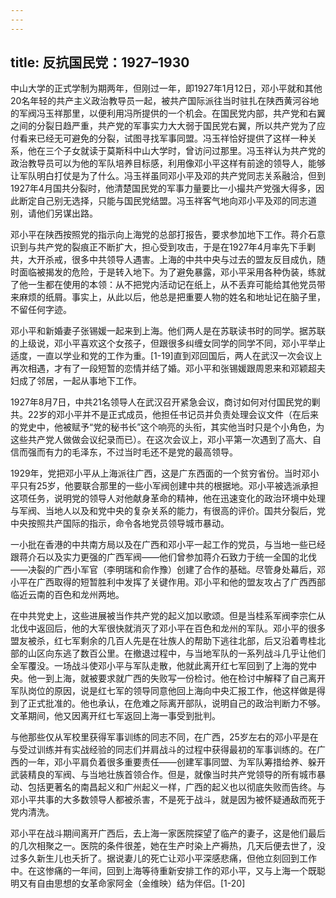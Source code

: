 ```yaml
---
---
---
```

title: 反抗国民党：1927–1930
---



中山大学的正式学制为期两年，但刚过一年，即1927年1月12日，邓小平就和其他20名年轻的共产主义政治教导员一起，被共产国际派往当时驻扎在陕西黄河谷地的军阀冯玉祥那里，以便利用冯所提供的一个机会。在国民党内部，共产党和右翼之间的分裂日趋严重，共产党的军事实力大大弱于国民党右翼，所以共产党为了应付看来已经无可避免的分裂，试图寻找军事同盟。冯玉祥恰好提供了这样一种关系，他在三个子女就读于莫斯科中山大学时，曾访问过那里。冯玉祥认为共产党的政治教导员可以为他的军队培养目标感，利用像邓小平这样有前途的领导人，能够让军队明白打仗是为了什么。冯玉祥虽同邓小平及邓的共产党同志关系融洽，但到1927年4月国共分裂时，他清楚国民党的军事力量要比一小撮共产党强大得多，因此断定自己别无选择，只能与国民党结盟。冯玉祥客气地向邓小平及邓的同志道别，请他们另谋出路。

邓小平在陕西按照党的指示向上海党的总部打报告，要求参加地下工作。蒋介石意识到与共产党的裂痕正不断扩大，担心受到攻击，于是在1927年4月率先下手剿共，大开杀戒，很多中共领导人遇害。上海的中共中央与过去的盟友反目成仇，随时面临被揭发的危险，于是转入地下。为了避免暴露，邓小平采用各种伪装，练就了他一生都在使用的本领：从不把党内活动记在纸上，从不丢弃可能给其他党员带来麻烦的纸屑。事实上，从此以后，他总是把重要人物的姓名和地址记在脑子里，不留任何字迹。

邓小平和新婚妻子张锡媛一起来到上海。他们两人是在苏联读书时的同学。据苏联的上级说，邓小平喜欢这个女孩子，但跟很多纠缠女同学的同学不同，邓小平举止适度，一直以学业和党的工作为重。[1-19]直到邓回国后，两人在武汉一次会议上再次相遇，才有了一段短暂的恋情并结了婚。邓小平和张锡媛跟周恩来和邓颖超夫妇成了邻居，一起从事地下工作。

1927年8月7日，中共21名领导人在武汉召开紧急会议，商讨如何对付国民党的剿共。22岁的邓小平并不是正式成员，他担任书记员并负责处理会议文件（在后来的党史中，他被赋予“党的秘书长”这个响亮的头衔，其实他当时只是个小角色，为这些共产党人做做会议纪录而已）。在这次会议上，邓小平第一次遇到了高大、自信而强而有力的毛泽东，不过当时毛还不是党的最高领导。

1929年，党把邓小平从上海派往广西，这是广东西面的一个贫穷省份。当时邓小平只有25岁，他要联合那里的一些小军阀创建中共的根据地。邓小平被选派承担这项任务，说明党的领导人对他献身革命的精神，他在迅速变化的政治环境中处理与军阀、当地人以及和党中央的复杂关系的能力，有很高的评价。国共分裂后，党中央按照共产国际的指示，命令各地党员领导城市暴动。

一小批在香港的中共南方局以及在广西和邓小平一起工作的党员，与当地一些已经跟蒋介石以及实力更强的广西军阀——他们曾参加蒋介石致力于统一全国的北伐——决裂的广西小军官（李明瑞和俞作豫）创建了合作的基础。尽管身处幕后，邓小平在广西取得的短暂胜利中发挥了关键作用。邓小平和他的盟友攻占了广西西部临近云南的百色和龙州两地。

在中共党史上，这些进展被当作共产党的起义加以歌颂。但是当桂系军阀李宗仁从北伐中返回后，他的大军很快就消灭了邓小平在百色和龙州的军队。邓小平的很多盟友被杀，红七军剩余的几百人先是在壮族人的帮助下逃往北部，后又沿着粤桂北部的山区向东逃了数百公里。在撤退过程中，与当地军队的一系列战斗几乎让他们全军覆没。一场战斗使邓小平与军队走散，他就此离开红七军回到了上海的党中央。他一到上海，就被要求就广西的失败写一份检讨。他在检讨中解释了自己离开军队岗位的原因，说是红七军的领导同意他回上海向中央汇报工作，他这样做是得到了正式批准的。他也承认，在危难之际离开部队，说明自己的政治判断力不够。文革期间，他又因离开红七军返回上海一事受到批判。

与他那些仅从军校里获得军事训练的同志不同，在广西，25岁左右的邓小平是在与受过训练并有实战经验的同志们并肩战斗的过程中获得最初的军事训练的。在广西的一年，邓小平肩负着很多重要责任——创建军事同盟、为军队筹措给养、躲开武装精良的军阀、与当地壮族首领合作。但是，就像当时共产党领导的所有城市暴动、包括更著名的南昌起义和广州起义一样，广西的起义也以彻底失败而告终。与邓小平共事的大多数领导人都被杀害，不是死于战斗，就是因为被怀疑通敌而死于党内清洗。

邓小平在战斗期间离开广西后，去上海一家医院探望了临产的妻子，这是他们最后的几次相聚之一。医院的条件很差，她在生产时染上产褥热，几天后便去世了，没过多久新生儿也夭折了。据说妻儿的死亡让邓小平深感悲痛，但他立刻回到工作中。在这惨痛的一年间，回到上海等待重新安排工作的邓小平，又与上海一个既聪明又有自由思想的女革命家阿金（金维映）结为伴侣。[1-20]